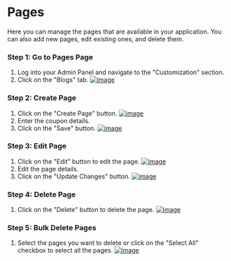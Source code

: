 # Pages

Here you can manage the pages that are available in your application. You can also add new pages, edit existing ones, and delete them.

### Step 1: Go to Pages Page
1. Log into your Admin Panel and navigate to the "Customization" section.
2. Click on the "Blogs" tab.
[![image](/images/admin/customization/pages/1.png)](/images/admin/customization/pages/1.png)

### Step 2: Create Page
1. Click on the "Create Page" button.
[![image](/images/admin/customization/pages/2.png)](/images/admin/customization/pages/2.png)
2. Enter the coupon details.
3. Click on the "Save" button.
[![image](/images/admin/customization/pages/3.png)](/images/admin/customization/pages/3.png)

### Step 3: Edit Page
1. Click on the "Edit" button to edit the page.
[![image](/images/admin/customization/pages/4.png)](/images/admin/customization/pages/4.png)
2. Edit the page details.
3. Click on the "Update Changes" button.
[![image](/images/admin/customization/pages/5.png)](/images/admin/customization/pages/5.png)


### Step 4: Delete Page
1. Click on the "Delete" button to delete the page.
[![image](/images/admin/customization/pages/6.png)](/images/admin/customization/pages/6.png)

### Step 5: Bulk Delete Pages
1. Select the pages you want to delete or click on the "Select All" checkbox to select all the pages.
[![image](/images/admin/customization/pages/7.png)](/images/admin/customization/pages/7.png)